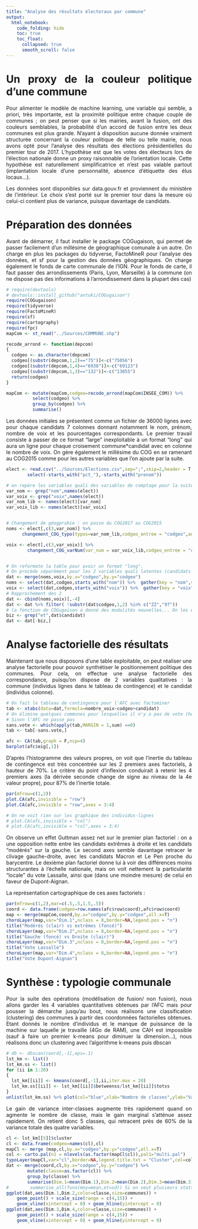 ---
title: "Analyse des résultats électoraux par commune"
output: 
  html_notebook:
    code_folding: hide
    toc: true
    toc_float:
      collapsed: true
      smooth_scroll: false
---

<style> body {text-align: justify}  </style>

# Un proxy de la couleur politique d'une commune

Pour alimenter le modèle de machine learning, une variable qui semble, a priori, très importante, est la proximité politique entre chaque couple de communes ; on peut penser que si les mairies, avant la fusion, ont des couleurs semblables, la probabilité d'un accord de fusion entre les deux communes est plus grande.
N'ayant à disposition aucune donnée vraiment structurée concernant la couleur politique de telle ou telle mairie, nous avons opté pour l'analyse des résultats des élections présidentielles du premier tour de 2017. L'hypothèse est que les votes des électeurs lors de l'élection nationale donne un proxy raisonnable de l'orientation locale. Cette hypothèse est naturellement simplificatrice et n'est pas valable partout (implantation locale d'une personnalité, absence d'étiquette des élus locaux...).

Les données sont disponibles sur data.gouv.fr et proviennent du ministère de l'intérieur. Le choix s'est porté sur le premier tour dans la mesure où celui-ci contient plus de variance, puisque davantage de candidats.

# Préparation des données

Avant de démarrer, il faut installer le package COGugaison, qui permet de passer facilement d'un millésime de géographique comunale à un autre. On charge en plus les packages du tidyverse, FactoMineR pour l'analyse des données, et sf pour la gestion des données géographiques. On charge également le fonds de carte communale de l'IGN. Pour le fonds de carte, il faut passer des arrondissements (Paris, Lyon, Marseille) à la commune (on ne dispose pas des informations à l'arrondissement dans la plupart des cas)

```{r,message=FALSE}
# require(devtools)
# devtools::install_github("antuki/COGugaison")
require(COGugaison)
require(tidyverse)
require(FactoMineR)
require(sf)
require(cartography)
require(fpc)
mapCom <- st_read("../Sources/COMMUNE.shp")

recode_arrond <- function(depcom)
{
  codgeo <- as.character(depcom)
  codgeo[(substr(depcom,1,2)=="75")]<-c("75056")
  codgeo[(substr(depcom,1,4)=="6938")]<-c("69123")
  codgeo[(substr(depcom,1,3)=="132")]<-c("13055")
  return(codgeo)
}

mapCom <- mutate(mapCom,codgeo=recode_arrond(mapCom$INSEE_COM)) %>%
          select(codgeo) %>%
          group_by(codgeo) %>%
          summarise()
```


Les données initiales se présentent comme un fichier de 36000 lignes avec pour chaque candidats 7 colonnes donnant notamment le nom, prénom, nombre de voix et les pourcentages correspondants. Le premier travail consiste à passer de ce format "large" inexploitable à un format "long" qui aura un ligne pour chaque croisement commune*candidat avec en colonne le nombre de voix. On gère également le millésime du COG en se ramenant au COG2015 comme pour les autres variables que l'on ajoute par la suite.

```{r}
elect <- read.csv("../Sources/Elections.csv",sep=";",skip=2,header = T,dec=',') %>%
        select(-starts_with("pct_"),-starts_with("prenom")) 

# on repère les variables quali des variables de comptage pour la suite (changement géo)
var_nom <- grep("nom",names(elect))
var_voix <- grep("voix",names(elect))
var_nom_lib <- names(elect)[var_nom]
var_voix_lib <- names(elect)[var_voix]


# Changement de géogprahie : on passe du COG2017 au COG2015
noms <- elect[,c(3,var_nom)] %>% 
      changement_COG_typo(typos=var_nom_lib,codgeo_entree = "codgeo",annees = 2017:2015) 

voix <- elect[,c(3,var_voix)] %>% 
        changement_COG_varNum(var_num = var_voix_lib,codgeo_entree = "codgeo",annees = 2017:2015)


# On reformate la table pour avoir un format "long". 
# On procède séparément pour les 2 variables quali latentes (candidats et nb votes)
dat <- merge(noms,voix,by.x="codgeo",by.y="codgeo")
noms <- select(dat,codgeo,starts_with("nom")) %>%  gather(key = "nom",value = "candidat",-codgeo)
voix <- select(dat,codgeo,starts_with("voix")) %>%  gather(key = "voix",value = "nombre_voix",-codgeo)
# Rapprochement des 2 
dat <- cbind(noms,voix)[,-4]
dat <- dat %>% filter( !substr(dat$codgeo,1,2) %in% c("ZZ","97")) 
# la fonction de COGugaison a donné des modalités nouvelles... On les enlève
biz <- grep("et",dat$candidat)
dat <- dat[-biz,]
```

# Analyse factorielle des résultats

Maintenant que nous disposons d'une table exploitable, on peut réaliser une analyse factorielle pour pouvoir synthétiser le positionnement politique des communes. Pour cela, on effectue une analyse factorielle des correspondance, puisqu'on dispose de 2 variables qualitatives : la commune (individus lignes dans le tableau de contingence) et le candidat (individus colonne).

```{r}
# On fait le tableau de contingence pour l'AFC avec factominer
tab <- xtabs(data=dat,formula=nombre_voix~codgeo+candidat)
# On élimine quelques communes pour lesquelles il n'y a pas de vote (hors blancs)
# Sinon l'AFC ne passe pas 
sans.vote <- which(apply(tab,MARGIN = 1,sum) ==0)
tab <- tab[-sans.vote,]

afc <- CA(tab,graph = F,ncp=4) 
barplot(afc$eig[,1])
```

D'après l'histogramme des valeurs propres, on voit que l'inertie du tableau de contingence est très concentrée sur les 2 premiers axes factoriels, à hauteur de 70%. Le critère du point d'inflexion conduirait à retenir les 4 premiers axes (la dérivée seconde change de signe au niveau de la 4e valeur propre), pour 87% de l'inertie totale. 

```{r}
par(mfrow=c(1,2))
plot.CA(afc,invisible = "row")
plot.CA(afc,invisible = "row",axes = 3:4)

# On ne voit rien sur les graphique des individus-lignes
# plot.CA(afc,invisible = "col")
# plot.CA(afc,invisible = "col",axes = 3:4)
```

On observe un effet Guttman assez net sur le premier plan factoriel : on a une opposition nette entre les candidats extrêmes à droite et les candidats "modérés" sur la gauche. Le second axes semble davantage retracer le clivage gauche-droite, avec les candidats Macron et Le Pen proche du barycentre. Le dexième plan factoriel donne lui à voir des différences moins structurantes à l'échelle nationale, mais on voit nettement la particularité "locale" du vote Lassalle, ainsi que (dans une moindre mesure) de celui en faveur de Dupont-Aignan.

La représentation cartographique de ces axes factoriels :

```{r,message=FALSE}
par(mfrow=c(1,2),mar=c(.5,.5,1.5,.5))
coord <- data.frame(codgeo=row.names(afc$row$coord),afc$row$coord)
map <- merge(mapCom,coord,by.x="codgeo",by.y="codgeo",all.x=T)
choroLayer(map,var="Dim.1",nclass = 8,border=NA,legend.pos = "n")
title("Modérés (clair) vs extrêmes (foncé)")
choroLayer(map,var="Dim.2",nclass = 8,border=NA,legend.pos = "n")
title("Gauche (foncé) vs Droite (clair)")
choroLayer(map,var="Dim.3",nclass = 8,border=NA,legend.pos = "n")
title("Vote Lassalle")
choroLayer(map,var="Dim.4",nclass = 8,border=NA,legend.pos = "n")
title("Vote Dupont-Aignan")
```

# Synthèse : typologie communale

Pour la suite des opérations (modélisation de fusion/ non fusion), nous allons garder les 4 variables quantitatives obtenues par l'AFC mais pour pousser la démarche jusqu'au bout, nous réalisons une classification (clustering) des communes à partir des coordonnées factorielles obtenues. Etant donnés le nombre d'individus et le manque de puissance de la machine sur laquelle je travaille (4Go de RAM), une CAH est impossible (sauf à faire un premier k-means pour diminuer la dimension...), nous réalisons donc un clustering avec l'algorithme k-means puis dbscan

```{r,message=FALSE}
# db <- dbscan(coord[,-1],eps=.1)
lst_km <- list()
lst_km.ss <- list()
for (ii in 1:20)
{
  lst_km[[ii]] <- kmeans(coord[,-1],ii,iter.max = 20)
  lst_km.ss[[ii]] <- lst_km[[ii]]$betweenss/lst_km[[ii]]$totss
}
unlist(lst_km.ss) %>% plot(col="blue",xlab="Nombre de classes",ylab="Variance interclasse")
```

Le gain de variance inter-classes augmente très rapidement quand on agmente le nombre de classe, mais le gain marginal s'atténue assez rapidement. On retient donc 5 classes, qui retracent près de 60% de la variance totale des quatre variables.

```{r}
cl <- lst_km[[5]]$cluster
cl <- data.frame(codgeo=names(cl),cl)
mapCl <- merge (map,cl,by.x="codgeo",by.y="codgeo",all.x=T)
col <- carto.pal(n1 = nlevels(as.factor(mapCl$cl)),pal1="multi.pal")
typoLayer(mapCl,var="cl",border=NA,legend.title.txt = "Cluster",col=col)
dat <- merge(coord,cl,by.x="codgeo",by.y="codgeo") %>%
        mutate(classe=as.factor(cl)) %>%
        group_by(classe) %>%
        summarise(Dim.1=mean(Dim.1),Dim.2=mean(Dim.2),Dim.3=mean(Dim.3),Dim.4=mean(Dim.4),communes=n())
#        summarise_all(funs(moy=mean,et=sd)) Si on veut plusieurs stats pour toutes les variables
ggplot(dat,aes(Dim.1,Dim.2,color=classe,size=communes)) + 
    geom_point() + scale_size(range = c(4,15)) +
    geom_vline(xintercept = 0) + geom_hline(yintercept = 0) 
ggplot(dat,aes(Dim.3,Dim.4,color=classe,size=communes)) + 
    geom_point() + scale_size(range = c(4,15)) +
    geom_vline(xintercept = 0) + geom_hline(yintercept = 0) 

```

